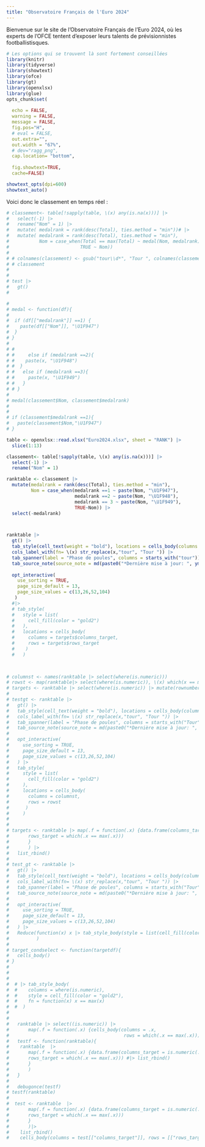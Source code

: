 ```yaml
---
title: "Observatoire Français de l'Euro 2024"
---
```


Bienvenue sur le site de l'Observatoire Français de l'Euro 2024, où les experts de l'OFCE tentent d'exposer leurs talents de prévisionnistes footballistisques.

```r
# Les options qui se trouvent là sont fortement conseillées
library(knitr)
library(tidyverse)
library(showtext) 
library(ofce)
library(gt)
library(openxlsx)
library(glue)
opts_chunk$set(
    
  echo = FALSE,
  warning = FALSE,
  message = FALSE,
  fig.pos="H", 
  # eval = FALSE,
  out.extra="",
  out.width = "67%",
  # dev="ragg_png",
  cap.location= "bottom",
  
  fig.showtext=TRUE,
  cache=FALSE)

showtext_opts(dpi=600)
showtext_auto()
```
Voici donc le classement en temps réel :

```r
# classement<- table[!sapply(table, \(x) any(is.na(x)))] |> 
#   select(-1) |> 
#   rename("Nom" = 1) |> 
#   mutate( medalrank = rank(desc(Total), ties.method = "min"))# |> 
#   mutate( medalrank = rank(desc(Total), ties.method = "min"),
#           Nom = case_when(Total == max(Total) ~ medal(Nom, medalrank) ,
#                          TRUE ~ Nom))
#                          
# # colnames(classement) <- gsub("tour\\d*", "Tour ", colnames(classement))
# # classement
# 
# 
# test |> 
#   gt()
#   

# 
# medal <- function(df){
#   
#  if (df[["medalrank"]] ==1) {
#    paste(df[["Nom"]], "\U1F947")
#  }
# }
#   
# #   
# #     else if (medalrank ==2){
# #    paste(x, "\U1F948")
# #  }
# #   else if (medalrank ==3){
# #     paste(x, "\U1F949")
# #   }
# # }
# 
# medal(classement$Nom, classement$medalrank)
# 
# 
# if (classement$medalrank ==1){
#   paste(classement$Nom,"\U1F947")
# }
```


```r

table <- openxlsx::read.xlsx("Euro2024.xlsx", sheet = "RANK") |> 
  slice(1:13)

classement<- table[!sapply(table, \(x) any(is.na(x)))] |>
  select(-1) |>
  rename("Nom" = 1)

ranktable <- classement |> 
  mutate(medalrank = rank(desc(Total), ties.method = "min"),
         Nom = case_when(medalrank ==1 ~ paste(Nom, "\U1F947"),
                         medalrank ==2 ~ paste(Nom, "\U1F948"),
                         medalrank == 3 ~ paste(Nom, "\U1F949"), 
                         TRUE~Nom)) |> 
  select(-medalrank)



ranktable |> 
  gt() |> 
  tab_style(cell_text(weight = "bold"), locations = cells_body(columns = Nom, rows = rank(desc(Total), ties.method = "min") < 4)) |> 
  cols_label_with(fn= \(x) str_replace(x,"tour", "Tour ")) |> 
  tab_spanner(label = "Phase de poules", columns = starts_with("tour")) |> 
  tab_source_note(source_note = md(paste0("*Dernière mise à jour: ", ymd_hm(format(Sys.time(), '%Y-%m-%d %H:%M')), "*"))) |> 
  
  opt_interactive(
    use_sorting = TRUE,
    page_size_default = 13,
    page_size_values = c(13,26,52,104)
   )
  #|> 
  # tab_style(
  #   style = list(
  #     cell_fill(color = "gold2")
  #   ),
  #   locations = cells_body(
  #     columns = targets$columns_target,
  #     rows = targets$rows_target
  #    )
  #   )

   
```


```r


# columnst <- names(ranktable |> select(where(is.numeric)))
# rowst <- map(ranktable|> select(where(is.numeric)), \(x) which(x == max(x))) |> unlist()
# targets <- ranktable |> select(where(is.numeric)) |> mutate(rownumber=  seq_len(nrow(ranktable)))# |> map(\(x) x[x==max(x)]) |> list_rbind()
# 
# testgt <- ranktable |> 
#   gt() |> 
#   tab_style(cell_text(weight = "bold"), locations = cells_body(columns = Nom, rows = rank(desc(Total), ties.method = "min") < 4)) |> 
#   cols_label_with(fn= \(x) str_replace(x,"tour", "Tour ")) |> 
#   tab_spanner(label = "Phase de poules", columns = starts_with("Tour")) |> 
#   tab_source_note(source_note = md(paste0("*Dernière mise à jour: ", ymd_hm(format(Sys.time(), '%Y-%m-%d %H:%M')), "*"))) |> 
#   
#   opt_interactive(
#     use_sorting = TRUE,
#     page_size_default = 13,
#     page_size_values = c(13,26,52,104)
#   ) |> 
#   tab_style(
#     style = list(
#       cell_fill(color = "gold2")
#     ),
#     locations = cells_body(
#       columns = columnst,
#       rows = rowst
#      )
#     )
# 
# 
# targets <- ranktable |> map(.f = function(.x) {data.frame(columns_target = imap(.x, ~ .y),
#       rows_target = which(.x == max(.x))) 
#       }
#       ) |> 
#   list_rbind()
# 
# test_gt <- ranktable |> 
#   gt() |> 
#   tab_style(cell_text(weight = "bold"), locations = cells_body(columns = Nom, rows = rank(desc(Total), ties.method = "min") < 4)) |> 
#   cols_label_with(fn= \(x) str_replace(x,"tour", "Tour ")) |> 
#   tab_spanner(label = "Phase de poules", columns = starts_with("Tour")) |> 
#   tab_source_note(source_note = md(paste0("*Dernière mise à jour: ", ymd_hm(format(Sys.time(), '%Y-%m-%d %H:%M')), "*"))) |> 
#   
#   opt_interactive(
#     use_sorting = TRUE,
#     page_size_default = 13,
#     page_size_values = c(13,26,52,104)
#   ) |> 
#   Reduce(function(x) x |> tab_style_body(style = list(cell_fill(color ="gold2"))), lo ,
#          )
# 
# target_condselect <- function(targetdf){
#   cells_body()
# }
# 
# 
# 
#  # |> tab_style_body(
#  #    columns = where(is.numeric),
#  #    style = cell_fill(color = "gold2"),
#  #    fn = function(x) x == max(x)
#  #  )
# 
#   
#   ranktable |> select((is.numeric)) |> 
#       map(.f = function(.x) {cells_body(columns = .x,
#                                          rows = which(.x == max(.x)))})
#   testf <- function(ranktable){
#    ranktable  |> 
#       map(.f = function(.x) {data.frame(columns_target = is.numeric(.x),
#       rows_target = which(.x == max(.x))) #|> list_rbind()
#       }
#       )
#   }
#   
#   debugonce(testf)
# testf(ranktable)
# 
#  test <- ranktable  |> 
#       map(.f = function(.x) {data.frame(columns_target = is.numeric(.x),
#       rows_target = which(.x == max(.x))) 
#       }
#       )|>
#    list_rbind()
#    cells_body(columns = test[["columns_target"]], rows = [["rows_target"]])
   

```


